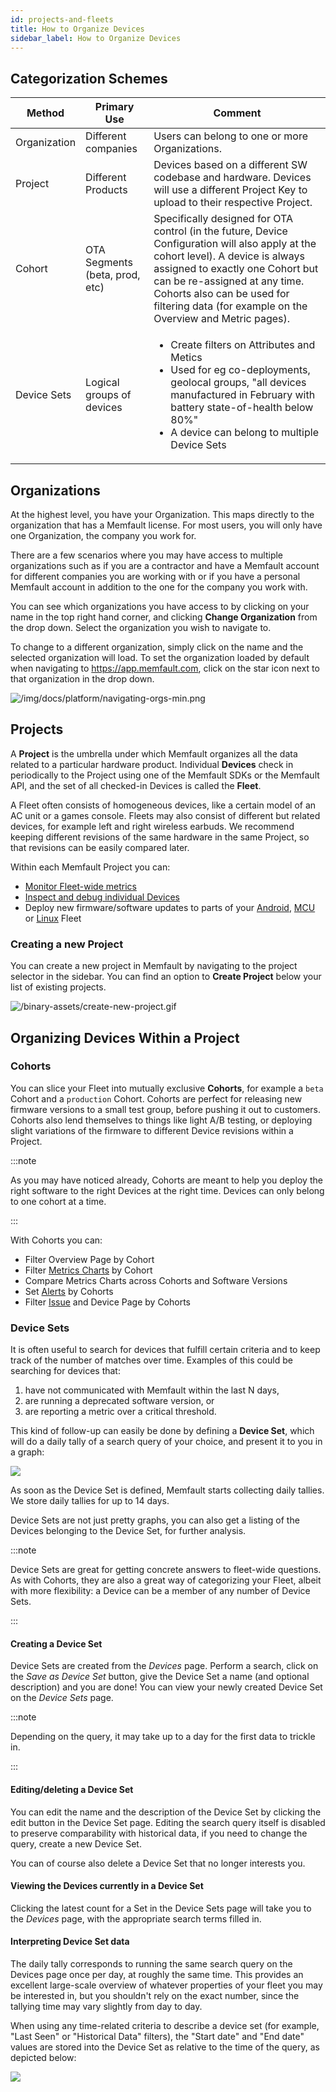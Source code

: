 ```yaml
---
id: projects-and-fleets
title: How to Organize Devices
sidebar_label: How to Organize Devices
---
```


## Categorization Schemes

<!-- Ugly inline HTML below to put a list inside a table cell in Markdown 😕 -->

| Method       | Primary Use                    | Comment                                                                                                                                                                                                                                                                                            |
| ------------ | ------------------------------ | -------------------------------------------------------------------------------------------------------------------------------------------------------------------------------------------------------------------------------------------------------------------------------------------------- |
| Organization | Different companies            | Users can belong to one or more Organizations.                                                                                                                                                                                                                                                     |
| Project      | Different Products             | Devices based on a different SW codebase and hardware. Devices will use a different Project Key to upload to their respective Project.                                                                                                                                                             |
| Cohort       | OTA Segments (beta, prod, etc) | Specifically designed for OTA control (in the future, Device Configuration will also apply at the cohort level). A device is always assigned to exactly one Cohort but can be re-assigned at any time. Cohorts also can be used for filtering data (for example on the Overview and Metric pages). |
| Device Sets  | Logical groups of devices      | <ul><li>Create filters on Attributes and Metics</li><li>Used for eg co-deployments, geolocal groups, "all devices manufactured in February with battery state-of-health below 80%"</li><li>A device can belong to multiple Device Sets</li></ul>                                                   |

## Organizations

At the highest level, you have your Organization. This maps directly to the
organization that has a Memfault license. For most users, you will only have one
Organization, the company you work for.

There are a few scenarios where you may have access to multiple organizations
such as if you are a contractor and have a Memfault account for different
companies you are working with or if you have a personal Memfault account in
addition to the one for the company you work with.

You can see which organizations you have access to by clicking on your name in
the top right hand corner, and clicking **Change Organization** from the drop
down. Select the organization you wish to navigate to.

To change to a different organization, simply click on the name and the selected
organization will load. To set the organization loaded by default when
navigating to https://app.memfault.com, click on the star icon next to that
organization in the drop down.

![/img/docs/platform/navigating-orgs-min.png](/img/docs/platform/navigating-orgs-min.png)

## Projects

A **Project** is the umbrella under which Memfault organizes all the data
related to a particular hardware product. Individual **Devices** check in
periodically to the Project using one of the Memfault SDKs or the Memfault API,
and the set of all checked-in Devices is called the **Fleet**.

A Fleet often consists of homogeneous devices, like a certain model of an AC
unit or a games console. Fleets may also consist of different but related
devices, for example left and right wireless earbuds. We recommend keeping
different revisions of the same hardware in the same Project, so that revisions
can be easily compared later.

Within each Memfault Project you can:

- [Monitor Fleet-wide metrics](./charts.mdx)
- [Inspect and debug individual Devices](./inspecting-a-device.mdx)
- Deploy new firmware/software updates to parts of your
  [Android](../android/android-releases-integration-guide.mdx), 
  [MCU](../mcu/releases-integration-guide.mdx) or [Linux](../linux/linux-releases-integration-guide) Fleet

### Creating a new Project

You can create a new project in Memfault by navigating to the project selector
in the sidebar. You can find an option to **Create Project** below your list of
existing projects.

![/binary-assets/create-new-project.gif](/binary-assets/create-new-project.gif)

<!--
TODO: more handholding on the project creation flow, maybe with MCU/Android/Linux tabs.
Probably best to document the "Settings" page (which is basically Project Settings) and
refer to that in the project creation docs, instead of duplicating it.
-->

## Organizing Devices Within a Project

### Cohorts

You can slice your Fleet into mutually exclusive **Cohorts**, for example a
`beta` Cohort and a `production` Cohort. Cohorts are perfect for releasing new
firmware versions to a small test group, before pushing it out to customers.
Cohorts also lend themselves to things like light A/B testing, or deploying
slight variations of the firmware to different Device revisions within a
Project.

:::note

As you may have noticed already, Cohorts are meant to help you deploy the right
software to the right Devices at the right time. Devices can only belong to one
cohort at a time.

:::

With Cohorts you can:

- Filter Overview Page by Cohort
- Filter [Metrics Charts](docs/platform/charts) by Cohort
- Compare Metrics Charts across Cohorts and Software Versions
- Set [Alerts](/docs/platform/alerts) by Cohorts
- Filter [Issue](docs/platform/issue-management) and Device Page by Cohorts

<!-- TODO: how does one create cohorts, how do devices end up in them? -->

### Device Sets

It is often useful to search for devices that fulfill certain criteria and to
keep track of the number of matches over time. Examples of this could be
searching for devices that:

1. have not communicated with Memfault within the last N days,
2. are running a deprecated software version, or
3. are reporting a metric over a critical threshold.

This kind of follow-up can easily be done by defining a **Device Set**, which
will do a daily tally of a search query of your choice, and present it to you in
a graph:

![](/img/docs/platform/device-set-page-min.png)

As soon as the Device Set is defined, Memfault starts collecting daily tallies.
We store daily tallies for up to 14 days.

Device Sets are not just pretty graphs, you can also get a listing of the
Devices belonging to the Device Set, for further analysis.

:::note

Device Sets are great for getting concrete answers to fleet-wide questions. As
with Cohorts, they are also a great way of categorizing your Fleet, albeit with
more flexibility: a Device can be a member of any number of Device Sets.

:::

#### Creating a Device Set

Device Sets are created from the _Devices_ page. Perform a search, click on the
_Save as Device Set_ button, give the Device Set a name (and optional
description) and you are done! You can view your newly created Device Set on the
_Device Sets_ page.

:::note

Depending on the query, it may take up to a day for the first data to trickle
in.

:::

#### Editing/deleting a Device Set

You can edit the name and the description of the Device Set by clicking the edit
button in the Device Set page. Editing the search query itself is disabled to
preserve comparability with historical data, if you need to change the query,
create a new Device Set.

You can of course also delete a Device Set that no longer interests you.

#### Viewing the Devices currently in a Device Set

Clicking the latest count for a Set in the Device Sets page will take you to the
_Devices_ page, with the appropriate search terms filled in.

#### Interpreting Device Set data

The daily tally corresponds to running the same search query on the Devices page
once per day, at roughly the same time. This provides an excellent large-scale
overview of whatever properties of your fleet you may be interested in, but you
shouldn't rely on the exact number, since the tallying time may vary slightly
from day to day.

When using any time-related criteria to describe a device set (for example,
"Last Seen" or "Historical Data" filters), the "Start date" and "End date"
values are stored into the Device Set as relative to the time of the query, as
depicted below:

![](/img/docs/platform/device-set-criteria-relative-time.svg)

<!--
TODO: Hardware Versions, Software Versions etc are also "organizational units", just in another dimension.
-->
